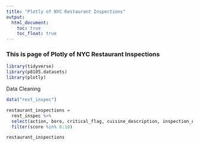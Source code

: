 ```yaml
---
title: "Plotly of NYC Restaurant Inspections"
output: 
  html_document:
    toc: true
    toc_float: true
---
```


### This is page of Plotly of NYC Restaurant Inspections

```r
library(tidyverse)
library(p8105.datasets)
library(plotly)
```


Data Cleaning
```r
data("rest_inspec")

restaurant_inspections = 
  rest_inspec %>% 
  select(action, boro, critical_flag, cuisine_description, inspection_date, inspection_type, score, violation_code, violation_description) %>% 
  filter(score %in% 0:10)

restaurant_inspections
```


